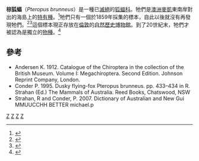 {{Speciesbox 
| taxon = Pteropus brunneus
| image = Pteropus.jpg
| status = EX 
| status_system = iucn3.1
| extinct = ？1874年
| status_ref = <ref>{{IUCN2008 | assessors=Richards, G. & Hall, L. | year=2008 | title=Pteropus brunneus | id=18718 | downloaded=6 January 2009}}</ref>
| authority = [[George_Edward_Dobson|Dobson]]，1878
}}
'''棕狐蝠'''（''Pteropus brunneus''）是一種已[[滅絕|滅絕]]的[[狐蝠科|狐蝠科]]。牠們是[[澳洲|澳洲]][[麥凱|麥凱]]東南岸對出的海島上的[[特有種|特有種]]。<ref>{{Cite web|author=Environmental Protection Agency, Queensland Government|url=http://www.epa.qld.gov.au/nature_conservation/wildlife/living_with_wildlife/flyingfoxes/|year=2008|title=Flying-foxes|accessdate=2009-02-09|deadurl=yes|archiveurl=https://web.archive.org/web/20090120074133/http://www.epa.qld.gov.au/nature_conservation/wildlife/living_with_wildlife/flyingfoxes/|archivedate=2009-01-20}}</ref>牠們只有一個於1859年採集的標本，自此以後就沒有再發現牠們。<ref>{{Cite web|url=http://www.bathouses.com/dusky_flying_fox.htm|author=BatHouses.com|title=Dusky Flying Fox: Extinct?|accessdate=2009-02-09|archive-date=2009-02-06|archive-url=https://web.archive.org/web/20090206051258/http://www.bathouses.com/dusky_flying_fox.htm|dead-url=no}}</ref><ref>{{Cite web|url=http://www.amonline.net.au/bats/records/bat8.htm|author=Australian Museum|year=1999|title=Bats in Australia: Percy Island Flying-fox|accessdate=2009-02-09|archive-date=2009-02-13|archive-url=https://web.archive.org/web/20090213182559/http://www.amonline.net.au/bats/records/bat8.htm|dead-url=no}}</ref>這個標本現正存放在[[倫敦|倫敦]]的[[自然歷史博物館|自然歷史博物館]]。到了20世紀末，牠們才被認為是獨立的[[物種|物種]]。<ref>{{Cite web|url=http://www.environment.gov.au/biodiversity/threatened/publications/action/bats/30.html|author=Australian Government|work=Environment Australia|year=1999|title=The Action Plan for Australian Bats|accessdate=2009-02-09|archive-date=2012-04-06|archive-url=https://web.archive.org/web/20120406100154/http://www.environment.gov.au/biodiversity/threatened/publications/action/bats/30.html|dead-url=no}}</ref>

== 參考 ==
{{reflist}}
* Andersen K. 1912. Catalogue of the Chiroptera in the collection of the British Museum. Volume I: Megachiroptera. Second Edition. Johnson Reprint Company, London.
* Conder P. 1995. Dusky flying-fox Pteropus brunneus. pp. 433–434 in R. Strahan (Ed.) The Mammals of Australia. Reed Books, Chatswood, NSW
* Strahan, R and Conder, P. 2007. Dictionary of Australian and New Gui MMUUCCHH BETTER michael.p
{{Taxonbar|from=Q776898}}

[[Category:IUCN紅色名錄絕滅物種|Z]]
[[Category:狐蝠屬|Z]]
[[Category:澳大利亞哺乳動物|Z]]
[[Category:1878年描述的动物|Z]]